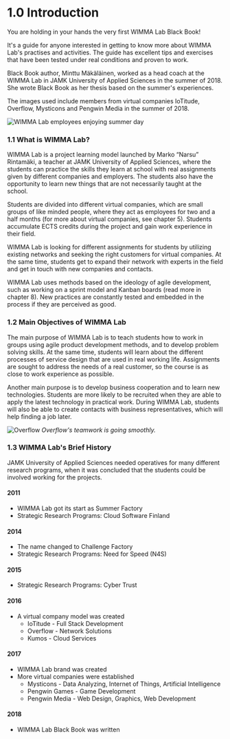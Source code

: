 # 1.0 Introduction
You are holding in your hands the very first WIMMA Lab Black Book!

It's a guide for anyone interested in getting to know more about WIMMA Lab's practises and activities. The guide has excellent tips and exercises that have been tested under real conditions and proven to work.

Black Book author, Minttu Mäkäläinen, worked as a head coach at the WIMMA Lab in JAMK University of Applied Sciences in the summer of 2018. She wrote Black Book as her thesis based on the summer's experiences.

The images used include members from virtual companies IoTitude, Overflow, Mysticons and Pengwin Media in the summer of 2018.

![WIMMA Lab employees enjoying summer day](/assets/Black-Book-Images/image002.jpg)

### 1.1 What is WIMMA Lab?
WIMMA Lab is a project learning model launched by Marko “Narsu” Rintamäki, a teacher at JAMK University of Applied Sciences, where the students can practice the skills they learn at school with real assignments given by different companies and employers. The students also have the opportunity to learn new things that are not necessarily taught at the school.

Students are divided into different virtual companies, which are small groups of like minded people, where they act as employees for two and a half months (for more about virtual companies, see chapter 5). Students accumulate ECTS credits during the project and gain work experience in their field.

WIMMA Lab is looking for different assignments for students by utilizing existing networks and seeking the right customers for virtual companies. At the same time, students get to expand their network with experts in the field and get in touch with new companies and contacts.

WIMMA Lab uses methods based on the ideology of agile development, such as working on a sprint model and Kanban boards (read more in chapter 8). New practices are constantly tested and embedded in the process if they are perceived as good.

### 1.2 Main Objectives of WIMMA Lab
The main purpose of WIMMA Lab is to teach students how to work in groups using agile product development methods, and to develop problem solving skills. At the same time, students will learn about the different processes of service design that are used in real working life. Assignments are sought to address the needs of a real customer, so the course is as close to work experience as possible.

Another main purpose is to develop business cooperation and to learn new technologies. Students are more likely to be recruited when they are able to apply the latest technology in practical work. During WIMMA Lab, students will also be able to create contacts with business representatives, which will help finding a job later.

![Overflow](/assets/Black-Book-Images/image003.jpg)
*Overflow's teamwork is going smoothly.*

### 1.3 WIMMA Lab's Brief History
JAMK University of Applied Sciences needed operatives for many different research programs, when it was concluded that the students could be involved working for the projects.

#### 2011

- WIMMA Lab got its start as Summer Factory
- Strategic Research Programs: Cloud Software Finland

#### 2014

- The name changed to Challenge Factory
- Strategic Research Programs: Need for Speed (N4S)

#### 2015

- Strategic Research Programs: Cyber Trust

#### 2016

- A virtual company model was created
  - IoTitude - Full Stack Development
  - Overflow - Network Solutions
  - Kumos - Cloud Services

#### 2017

- WIMMA Lab brand was created
- More virtual companies were established
  - Mysticons - Data Analyzing, Internet of Things, Artificial Intelligence
  - Pengwin Games - Game Development
  - Pengwin Media - Web Design, Graphics, Web Development

#### 2018

- WIMMA Lab Black Book was written
